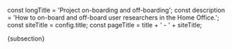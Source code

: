 


const longTitle = 'Project on-boarding and off-boarding';
const description = 'How to on-board and off-board user researchers in the Home Office.';
const siteTitle = config.title;
const pageTitle = title + ' - ' + siteTitle;

<SubsectionWrap>
  <head>
    <title>{pageTitle}</title>
    <meta name="description" content={description} />
    <meta name="og:title" content={title} />
    <meta name="og:description" content={description} />
  </head>
  <span className="govuk-caption-xl">{subsection}</span>
  <Markdown />
</SubsectionWrap>
